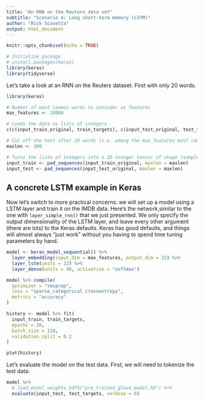 ```yaml
---
title: "An RNN on the Reuters data set"
subtitle: "Scenario 4: Long short-term memory (LSTM)"
author: "Rick Scavetta"
output: html_document
---
```


```r
knitr::opts_chunk$set(echo = TRUE)

# Initialize package
# install.packages(keras)
library(keras)
library(tidyverse)
```


Let's take a look at an RNN on the Reuters dataset. First with only 20 words.

```r

library(keras)

# Number of most common words to consider as features
max_features <- 10000

# Loads the data as lists of integers
c(c(input_train_original, train_targets), c(input_test_original, test_targets)) %<-% dataset_reuters(num_words = max_features)

# Cut off the text after 20 words (i.e. among the max_features most common words)
maxlen <- 100

# Turns the lists of integers into a 2D integer tensor of shape (samples, maxlen)
input_train <- pad_sequences(input_train_original, maxlen = maxlen)
input_test <- pad_sequences(input_test_original, maxlen = maxlen)
```

## A concrete LSTM example in Keras

Now let's switch to more practical concerns: we will set up a model using a LSTM layer and train it on the IMDB data. Here's the network,similar to the one with `layer_simple_rnn()` that we just presented. We only specify the output dimensionality of the LSTM layer, and leave every  other argument (there are lots) to the Keras defaults. Keras has good defaults, and things will almost always "just work" without you having to spend time tuning parameters by hand.

```r
model <- keras_model_sequential() %>% 
  layer_embedding(input_dim = max_features, output_dim = 32) %>% 
  layer_lstm(units = 32) %>% 
  layer_dense(units = 46, activation = "softmax")

model %>% compile(
  optimizer = "rmsprop", 
  loss = "sparse_categorical_crossentropy", 
  metrics = "accuracy"
)

history <- model %>% fit(
  input_train, train_targets,
  epochs = 20,
  batch_size = 128,
  validation_split = 0.2
)
```

```r
plot(history)
```

Let's evaluate the model on the test data. First, we will need to tokenize the test data:

```r
model %>% 
  # load_model_weights_hdf5("pre_trained_glove_model.h5") %>% 
  evaluate(input_test, test_targets, verbose = 0)
```